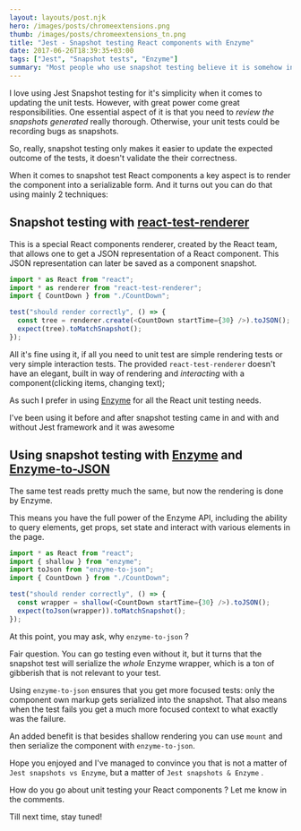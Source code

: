 ```yaml
---
layout: layouts/post.njk
hero: /images/posts/chromeextensions.png
thumb: /images/posts/chromeextensions_tn.png
title: "Jest - Snapshot testing React components with Enzyme"
date: 2017-06-26T18:39:35+03:00
tags: ["Jest", "Snapshot tests", "Enzyme"]
summary: "Most people who use snapshot testing believe it is somehow incompatible with Enzyme. This post will show you that it's not Snapshots vs Enzyme but Snapshots & Enzyme"
---
```


I love using Jest Snapshot testing for it's simplicity when it comes to updating the unit tests.
However, with great power come great responsibilities.
One essential aspect of it is that you need to _review the snapshots generated_ really thorough.
Otherwise, your unit tests could be recording bugs as snapshots.

So, really, snapshot testing only makes it easier to update the expected outcome of the tests, it doesn't validate the their correctness.

When it comes to snapshot test React components a key aspect is to render the component into a serializable form.
And it turns out you can do that using mainly 2 techniques:

## Snapshot testing with [react-test-renderer](https://www.npmjs.com/package/react-test-renderer)

This is a special React components renderer, created by the React team, that allows one to get
a JSON representation of a React component.
This JSON representation can later be saved as a component snapshot.

```js
import * as React from "react";
import * as renderer from "react-test-renderer";
import { CountDown } from "./CountDown";

test("should render correctly", () => {
  const tree = renderer.create(<CountDown startTime={30} />).toJSON();
  expect(tree).toMatchSnapshot();
});
```

All it's fine using it, if all you need to unit test are simple rendering tests or very simple
interaction tests.
The provided `react-test-renderer` doesn't have an elegant, built in way of rendering and _interacting_ with a component(clicking items, changing text);

As such I prefer in using [Enzyme](http://airbnb.io/enzyme/) for all the React unit testing needs.

I've been using it before and after snapshot testing came in and with and without Jest framework and
it was awesome

## Using snapshot testing with [Enzyme](http://airbnb.io/enzyme/) and [Enzyme-to-JSON](https://github.com/adriantoine/enzyme-to-json)

The same test reads pretty much the same, but now the rendering is done by Enzyme.

This means you have the full power of the Enzyme API, including the ability to query
elements, get props, set state and interact with various elements in the page.

```js
import * as React from "react";
import { shallow } from "enzyme";
import toJson from "enzyme-to-json";
import { CountDown } from "./CountDown";

test("should render correctly", () => {
  const wrapper = shallow(<CountDown startTime={30} />).toJSON();
  expect(toJson(wrapper)).toMatchSnapshot();
});
```

At this point, you may ask, why `enzyme-to-json` ?

Fair question. You can go testing even without it, but it turns that the snapshot test
will serialize the _whole_ Enzyme wrapper, which is a ton of gibberish that is not relevant
to your test.

Using `enzyme-to-json` ensures that you get more focused tests: only the component own markup
gets serialized into the snapshot.
That also means when the test fails you get a much more focused context to what exactly was the
failure.

An added benefit is that besides shallow rendering you can use `mount` and then serialize the component with `enzyme-to-json`.

Hope you enjoyed and I've managed to convince you that is not a matter of `Jest snapshots vs Enzyme`, but a matter of `Jest snapshots & Enzyme` .

How do you go about unit testing your React components ? Let me know in the comments.

Till next time, stay tuned!

